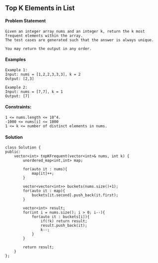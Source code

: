 ## Top K Elements in List

#### Problem Statement
```
Given an integer array nums and an integer k, return the k most frequent elements within the array.
The test cases are generated such that the answer is always unique.

You may return the output in any order.
```
#### Examples
```
Example 1:
Input: nums = [1,2,2,3,3,3], k = 2
Output: [2,3]

Example 2:
Input: nums = [7,7], k = 1
Output: [7]
```
#### Constraints:
```
1 <= nums.length <= 10^4.
-1000 <= nums[i] <= 1000
1 <= k <= number of distinct elements in nums.
```
#### Solution
```
class Solution {
public:
    vector<int> topKFrequent(vector<int>& nums, int k) {
        unordered_map<int,int> map;

        for(auto it : nums){
            map[it]++;
        }

        vector<vector<int>> buckets(nums.size()+1);
        for(auto it : map){
            buckets[it.second].push_back(it.first);
        }

        vector<int> result;
        for(int i = nums.size(); i > 0; i--){
            for(auto it : buckets[i]){
                if(!k) return result;
                result.push_back(it);
                k--;
            }
        }
        
        return result;
    }
};
```